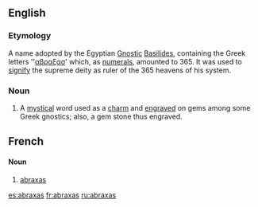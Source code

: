 {{rfc|date=October 2005}}
{{also|Abraxas}}
==English==

===Etymology===
A name adopted by the Egyptian [[Gnostic]] [[Basilides]], containing the Greek letters ''[[αβραξασ]]' which, as [[numerals]], amounted to 365. It was used to [[signify]] the supreme deity as ruler of the 365 heavens of his system.

===Noun===
{{en-noun|-}}

# {{gnosticism|historical}} A [[mystical]] word used as a [[charm]] and [[engraved]] on gems among some Greek gnostics; also, a gem stone thus engraved.

==French==

====Noun====
{{fr-noun|m|-}}
# {{gnosticism|historical}} [[#Noun|abraxas]]

{{wikipedia|Abraxas}}

[[es:abraxas]]
[[fr:abraxas]]
[[ru:abraxas]]
